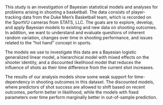 
This study is an investigation of Bayesian statistical models and analyses for problems arising in shooting a basketball. The data consists of player-tracking data from the Duke Men's Basketball team, which is recorded on the SportVU cameras from STATS, LLC. The goals are to explore, develop, and apply Bayesian models to existing and new data on shooting outcomes. In addition, we want to understand and evaluate questions of inherent random variation, changes over time in shooting performance, and issues related to the "hot hand" concept in sports.

The models we use to investigate this data are a Bayesian logistic generalized linear model, a hierarchical model with mixed effects on the shooter identity, and a discounted likelihood model that reduces the influence of shots as their time difference from the current shot increases.

The results of our analysis models show some weak support for time-dependency in shooting outcomes in this dataset. The discounted models, where predictors of shot success are allowed to shift based on recent outcomes, perform better in likelihood, while the models with fixed parameters over time perform marginally better in out-of-sample prediction.